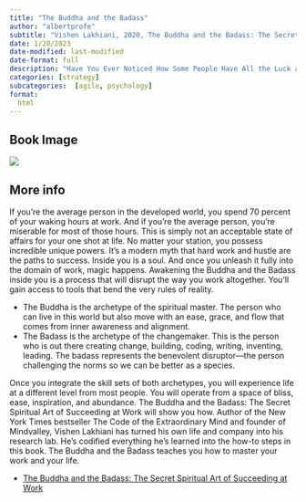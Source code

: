 ```yaml
---
title: "The Buddha and the Badass"
author: "albertprofe"
subtitle: "Vishen Lakhiani, 2020, The Buddha and the Badass: The Secret Spiritual Art of Succeeding at Work"
date: 1/20/2023
date-modified: last-modified
date-format: full
description: "Have You Ever Noticed How Some People Have All the Luck at Work?They generate ideas on the fly. They magnetically attract the right people. Others crave joining their missions, their companies, their teams. They move with fluidity and ease, nailing projects with a smile on their face. Getting the coveted raises and promotions. These superstars are often able to get in the zone, displaying remarkable focus and creativity. They are masters of relationships, forging close ties with their teams and everyone around them. When they do business, it's about win-win. And one of the most unique qualities they seem to have is remarkable luck. Things just go easy for them. It seems like the Universe bends in their favor."
categories: [strategy]
subcategories:  [agile, psychology]
format:
  html
---
```


## Book Image

![](/books/budddhaandBadasss.jpg)

## More info

If you’re the average person in the developed world, you spend 70 percent of your waking hours at work. And if you’re the average person, you’re miserable for most of those hours. This is simply not an acceptable state of affairs for your one shot at life. No matter your station, you possess incredible unique powers. It’s a modern myth that hard work and hustle are the paths to success. Inside you is a soul. And once you unleash it fully into the domain of work, magic happens. Awakening the Buddha and the Badass inside you is a process that will disrupt the way you work altogether. You’ll gain access to tools that bend the very rules of reality.

- The Buddha is the archetype of the spiritual master. The person who can live in this world but also move with an ease, grace, and flow that comes from inner awareness and alignment.
- The Badass is the archetype of the changemaker. This is the person who is out there creating change, building, coding, writing, inventing, leading. The badass represents the benevolent disruptor—the person challenging the norms so we can be better as a species.

Once you integrate the skill sets of both archetypes, you will experience life at a different level from most people. You will operate from a space of bliss, ease, inspiration, and abundance. The Buddha and the Badass: The Secret Spiritual Art of Succeeding at Work will show you how. Author of the New York Times bestseller The Code of the Extraordinary Mind and founder of Mindvalley, Vishen Lakhiani has turned his own life and company into his research lab. He’s codified everything he’s learned into the how-to steps in this book. The Buddha and the Badass teaches you how to master your work and your life.

- [The Buddha and the Badass: The Secret Spiritual Art of Succeeding at Work](https://www.amazon.com/Buddha-Badass-Secret-Spiritual-Succeeding/dp/1984823396){.external}

